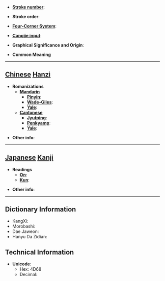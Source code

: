 * '''[[Wiktionary:Chinese total strokes index|Stroke number]]''': 

* '''Stroke order''': 

* '''[[Wiktionary:Chinese four corner index|Four-Corner System]]''': 

* '''[[Wiktionary:Chinese Cangjie index|Cangjie input]]''': 

* '''Graphical Significance and Origin''': 

* '''Common Meaning'''

----

== [[Chinese]] [[Hanzi]] ==

* '''Romanizations'''
** '''[[Mandarin]]'''
*** '''[[Pinyin]]''': 
*** '''[[Wade-Giles]]''': 
*** '''[[Yale]]''': 
** '''[[Cantonese]]'''
*** '''[[Jyutping]]''':
*** '''[[Penkyamp]]''': 
*** '''[[Yale]]''': 

* '''Other info''': 

----

== [[Japanese]] [[Kanji]] ==

* '''Readings'''
** '''[[On]]''': 
** '''[[Kun]]''': 

* '''Other info''':  

----

== Dictionary Information ==

* KangXi: 
* Morobashi: 
* Dae Jaweon:
* Hanyu Da Zidian: 

== Technical Information ==

* '''Unicode''':
** Hex: 4D68
** Decimal: